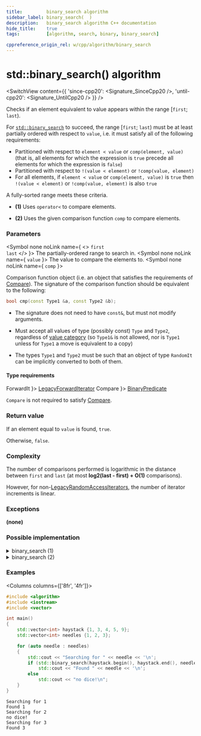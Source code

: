 ```yaml
---
title:         binary_search algorithm
sidebar_label: binary_search(  )
description:   binary_search algorithm C++ documentation
hide_title:    true
tags:          [algorithm, search, binary, binary_search]

cppreference_origin_rel: w/cpp/algorithm/binary_search
---
```



<!-- Terms -->


<!----------------- Codes ---------------------->


# std::binary_search() algorithm

<SwitchView content={{
  'since-cpp20': <Signature_SinceCpp20 />,
  'until-cpp20': <Signature_UntilCpp20 />
}} />

Checks if an element equivalent to value appears within the range [`first`; `last`).

For [`std::binary_search`](#) to succeed, the range [`first`; `last`) must be at least partially ordered with respect to `value`, i.e. it must satisfy all of the following requirements:
- Partitioned with respect to `element < value` or `comp(element, value)` (that is, all elements for which the expression is `true` precede all elements for which the expression is `false`)
- Partitioned with respect to `!(value < element)` or `!comp(value, element)`
- For all elements, if `element < value` or `comp(element, value)` is `true` then `!(value < element)` or `!comp(value, element)` is also `true`

A fully-sorted range meets these criteria.

- **(1)** Uses `operator<` to compare elements.

- **(2)** Uses the given comparison function `comp` to compare elements.

### Parameters

<SymbolTable>

  <Symbol none noLink name={ <> <code>first</code> <br/> <code>last</code> </> }>
    The partially-ordered range to search in.
  </Symbol>
  <Symbol none noLink name={ <code>value</code> }>
    The value to compare the elements to.
  </Symbol>
  <Symbol none noLink name={ <code>comp</code> }>

Comparison function object (i.e. an object that satisfies the requirements of [Compare](/docs/named_req/Compare)).
The signature of the comparison function should be equivalent to the following:
```cpp
bool cmp(const Type1 &a, const Type2 &b);
```
- The signature does not need to have `const&`, but must not modify arguments.
- Must accept all values of type (possibly const) `Type` and `Type2`, regardless of [value category](#) (so `Type1&` is not allowed, <Since v='cpp11'>nor is <code>Type1</code> unless for <code>Type1</code> a move is equivalent to a copy</Since>)
- The types `Type1` and `Type2` must be such that an object of type `RandomIt` can be implicitly converted to both of them.


  </Symbol>


</SymbolTable>

#### Type requirements

<SymbolTable>
  <Symbol none noLink name={ <code>ForwardIt</code> }>
    <a href="/docs/named_req/LegacyForwardIterator">LegacyForwardIterator</a>
  </Symbol>
  <Symbol none noLink name={ <code>Compare</code> }>
    <a href="/docs/named_req/BinaryPredicate">BinaryPredicate</a>
  </Symbol>
</SymbolTable>

`Compare` is not required to satisfy [Compare](/docs/named_req/Compare).

### Return value

If an element equal to `value` is found, `true`.

Otherwise, `false`.

### Complexity

The number of comparisons performed is logarithmic in the distance between `first` and `last` (at most **log2(last - first) + O(1)** comparisons).

However, for non-[LegacyRandomAccessIterators](/docs/named_req/LegacyRandomAccessIterators), the number of iterator increments is linear.

### Exceptions

**(none)**

### Possible implementation

<details>
<summary>binary_search (1)</summary>

```cpp
template<class ForwardIt, class T>
bool binary_search(ForwardIt first, ForwardIt last, const T& value)
{
    first = std::lower_bound(first, last, value);
    return (!(first == last) and !(value < *first));
}
```

</details>

<details>
<summary>binary_search (2)</summary>

```cpp
template<class ForwardIt, class T, class Compare>
bool binary_search(ForwardIt first, ForwardIt last, const T& value, Compare comp)
{
    first = std::lower_bound(first, last, value, comp);
    return (!(first == last) and !(comp(value, *first)));
}
```

</details>

### Examples

<Columns columns={['8fr', '4fr']}>
<div>

```cpp title='Main.cpp' showLineNumbers
#include <algorithm>
#include <iostream>
#include <vector>

int main()
{
    std::vector<int> haystack {1, 3, 4, 5, 9};
    std::vector<int> needles {1, 2, 3};

    for (auto needle : needles)
    {
        std::cout << "Searching for " << needle << '\n';
        if (std::binary_search(haystack.begin(), haystack.end(), needle))
            std::cout << "Found " << needle << '\n';
        else
            std::cout << "no dice!\n";
    }
}
```

</div>
<div>

```plaintext title="Output"
Searching for 1
Found 1
Searching for 2
no dice!
Searching for 3
Found 3
```

</div>
</Columns>

